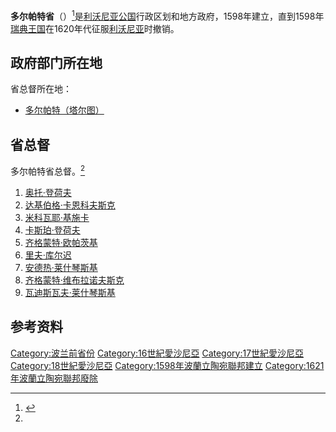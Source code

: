 {{Infobox Former Subdivision
|conventional_long_name = 多尔帕特省
|native_name = ''Województwo dorpackie''
|common_name = 多尔帕特
|subdivision = 省
|nation      = [[利沃尼亚公国|利沃尼亚]]¹
|year_start  = 1598年
|event_start = 
|event_end   = [[波兰瑞典战争_(1620–1622)|波瑞战争]]
|year_end    = 1621年
|s1          = 利沃尼亚公国 (1629–1721)
|flag_s1     = Naval Ensign of Sweden.svg
|image_coat  = POL Inflanty IRP COA.svg
|image_map   = DorpackieIRP.png
|image_map_caption = 多尔帕特省在[[波兰立陶宛联邦|波兰立陶宛联邦]]的位置。
|capital     = 塔尔图|多尔帕特
|stat_area1  = 9000
|stat_year1  = 
|stat_pop1   = 
|political_subdiv = 
|footnotes   = ¹[[利沃尼亚公国|利沃尼亚公国]]为[[立陶宛大公国|立陶宛大公国]]的侯国，到1569年[[卢布林联合|卢布林联合]]后，成为了[[波兰立陶宛联邦|波兰立陶宛联邦]]的一部分。
}}

'''多尔帕特省'''（{{lang-pl|Województwo dorpackie或''województwo derpskie''}}）<ref name="HpKN">{{cite book|language=pl|title=Herbarz polski Kaspra Niesieckiego|last=涅谢茨基|first=卡斯珀|authorlink=|coauthors=|year=1846年|publisher=Waif|location=P.228|isbn=|pages=|url=http://books.google.com/books?id=sGBJAAAAIAAJ&printsec|access-date=2009-02-28|archive-date=2016-12-23|archive-url=https://web.archive.org/web/20161223071356/https://books.google.com/books?id=sGBJAAAAIAAJ&printsec|dead-url=no}}</ref>是[[利沃尼亚公国|利沃尼亚公国]]行政区划和地方政府，1598年建立，直到1598年[[瑞典王国|瑞典王国]]在1620年代征服[[利沃尼亚公国_(1629-1721)|利沃尼亚]]时撤销。
==政府部门所在地==
省总督所在地：
*[[塔尔图|多尔帕特（塔尔图）]]
==省总督==
多尔帕特省总督。<ref name="HpKN"/>
#[[奥托·登荷夫|奥托·登荷夫]]
#[[达基伯格·卡恩科夫斯克|达基伯格·卡恩科夫斯克]]
#[[米科瓦耶·基施卡|米科瓦耶·基施卡]]
#[[卡斯珀·登荷夫|卡斯珀·登荷夫]]
#[[齐格蒙特·欧帕茨基|齐格蒙特·欧帕茨基]]
#[[里夫·库尔迟|里夫·库尔迟]]
#[[安德热·莱什琴斯基|安德热·莱什琴斯基]]
#[[齐格蒙特·维布拉诺夫斯克|齐格蒙特·维布拉诺夫斯克]]
#[[瓦迪斯瓦夫·莱什琴斯基|瓦迪斯瓦夫·莱什琴斯基]]
==参考资料==
{{reflist}}
{{Administrative division of the Polish-Lithuanian Commonwealth}}

[[Category:波兰前省份|Category:波兰前省份]]
[[Category:16世紀愛沙尼亞|Category:16世紀愛沙尼亞]]
[[Category:17世紀愛沙尼亞|Category:17世紀愛沙尼亞]]
[[Category:18世紀愛沙尼亞|Category:18世紀愛沙尼亞]]
[[Category:1598年波蘭立陶宛聯邦建立|Category:1598年波蘭立陶宛聯邦建立]]
[[Category:1621年波蘭立陶宛聯邦廢除|Category:1621年波蘭立陶宛聯邦廢除]]

{{Estonia-stub}}
{{Poland-stub}}